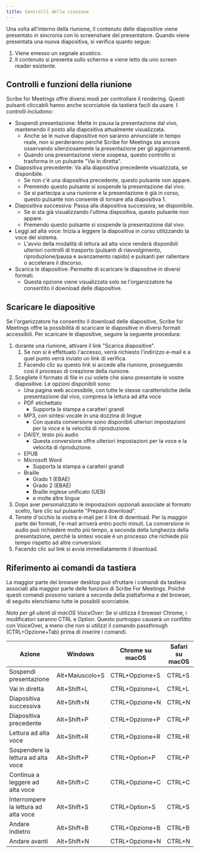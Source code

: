 ```yaml
---
title: Controlli della riunione
---
```


Una volta all'interno della riunione, il contenuto delle diapositive viene presentato in sincronia con lo screenshare del presentatore. Quando viene presentata una nuova diapositiva, si verifica quanto segue:
1. Viene emesso un segnale acustico.
1. Il contenuto si presenta sullo schermo e viene letto da uno screen reader esistente.

## Controlli e funzioni della riunione

Scribe for Meetings offre diversi modi per controllare il rendering. Questi pulsanti cliccabili hanno anche scorciatoie da tastiera facili da usare. I controlli includono:
* Sospendi presentazione: Mette in pausa la presentazione dal vivo, mantenendo il posto alla diapositiva attualmente visualizzata.      
    * Anche se le nuove diapositive non saranno annunciate in tempo reale, non si perderanno perché Scribe for Meetings sta ancora osservando silenziosamente la presentazione per gli aggiornamenti.
    * Quando una presentazione viene sospesa, questo controllo si trasforma in un pulsante "Vai in diretta".
* Diapositiva precedente: Va alla diapositiva precedente visualizzata, se disponibile.
    * Se non c'è una diapositiva precedente, questo pulsante non appare.
    * Premendo questo pulsante si sospende la presentazione dal vivo.
    * Se si partecipa a una riunione e la presentazione è già in corso, questo pulsante non consente di tornare alla diapositiva 1.
* Diapositiva successiva: Passa alla diapositiva successiva, se disponibile.
    * Se si sta già visualizzando l'ultima diapositiva, questo pulsante non appare.
    * Premendo questo pulsante si sospende la presentazione dal vivo.
* Leggi ad alta voce: Inizia a leggere la diapositiva in corso utilizzando la voce del sistema.
    * L'avvio della modalità di lettura ad alta voce renderà disponibili ulteriori controlli di trasporto (pulsanti di riavvolgimento, riproduzione/pausa e avanzamento rapido) e pulsanti per rallentare o accelerare il discorso.
* Scarica le diapositive: Permette di scaricare le diapositive in diversi formati.
    * Questa opzione viene visualizzata solo se l'organizzatore ha consentito il download delle diapositive.

## Scaricare le diapositive

Se l'organizzatore ha consentito il download delle diapositive, Scribe for Meetings offre la possibilità di scaricare le diapositive in diversi formati accessibili. Per scaricare le diapositive, seguire la seguente procedura:
1. durante una riunione, attivare il link "Scarica diapositive".
	1. Se non si è effettuato l'accesso, verrà richiesto l'indirizzo e-mail e a quel punto verrà inviato un link di verifica.
	1. Facendo clic su questo link si accede alla riunione, proseguendo così il processo di creazione della riunione.
1. Scegliete il formato di file in cui volete che siano presentate le vostre diapositive. Le opzioni disponibili sono:
    * Una pagina web accessibile, con tutte le stesse caratteristiche della presentazione dal vivo, compresa la lettura ad alta voce
    * PDF etichettato
        * Supporta la stampa a caratteri grandi
    * MP3, con sintesi vocale in una dozzina di lingue
        * Con questa conversione sono disponibili ulteriori impostazioni per la voce e la velocità di riproduzione.
    * DAISY, testo più audio
        * Questa conversione offre ulteriori impostazioni per la voce e la velocità di riproduzione.
    * EPUB
    * Microsoft Word
        * Supporta la stampa a caratteri grandi
    * Braille
        * Grado 1 (EBAE)
        * Grado 2 (EBAE)
        * Braille inglese unificato (UEB)
        * e molte altre lingue
1. Dopo aver personalizzato le impostazioni opzionali associate al formato scelto, fare clic sul pulsante "Prepara download".
1. Tenete d'occhio la vostra e-mail per il link di download. Per la maggior parte dei formati, l'e-mail arriverà entro pochi minuti. La conversione in audio può richiedere molto più tempo, a seconda della lunghezza della presentazione, perché la sintesi vocale è un processo che richiede più tempo rispetto ad altre conversioni.
1. Facendo clic sul link si avvia immediatamente il download.

## Riferimento ai comandi da tastiera

La maggior parte dei browser desktop può sfruttare i comandi da tastiera associati alla maggior parte delle funzioni di Scribe For Meetings. Poiché questi comandi possono variare a seconda della piattaforma e del browser, di seguito elenchiamo tutte le possibili scorciatoie.

*Nota per gli utenti di macOS VoiceOver*: Se si utilizza il browser Chrome, i modificatori saranno CTRL e Option. Questo purtroppo causerà un conflitto con VoiceOver, a meno che non si utilizzi il comando passthrough (CTRL+Opzione+Tab) prima di inserire i comandi.

Azione | Windows | Chrome su macOS | Safari su macOS
--- | --- | --- | ---
Sospendi presentazione | Alt+Maiuscolo+S | CTRL+Opzione+S | CTRL+S
Vai in diretta | Alt+Shift+L | CTRL+Opzione+L | CTRL+L
Diapositiva successiva | Alt+Shift+N | CTRL+Opzione+N | CTRL+N
Diapositiva precedente | Alt+Shift+P | CTRL+Opzione+P | CTRL+P
Lettura ad alta voce | Alt+Shift+R | CTRL+Opzione+R | CTRL+R
Sospendere la lettura ad alta voce | Alt+Shift+P | CTRL+Option+P | CTRL+P
Continua a leggere ad alta voce | Alt+Shift+C | CTRL+Opzione+C | CTRL+C
Interrompere la lettura ad alta voce | Alt+Shift+S | CTRL+Option+S | CTRL+S
Andare indietro | Alt+Shift+B | CTRL+Opzione+B | CTRL+B
Andare avanti | Alt+Shift+N | CTRL+Opzione+N | CTRL+N

